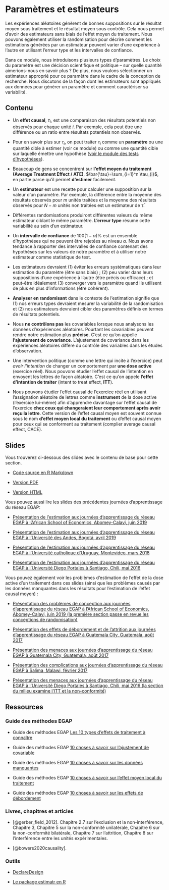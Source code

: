 # Paramètres et estimateurs {.tabset}

Les expériences aléatoires génèrent de bonnes suppositions sur le résultat moyen sous traitement et le résultat moyen sous contrôle. Cela nous permet d'avoir des estimateurs sans biais de l'effet moyen du traitement.  Nous pouvons également utiliser la randomisation pour décrire comment les estimations générées par un estimateur peuvent varier d'une expérience à l'autre en utilisant l'erreur type et les intervalles de confiance.

Dans ce module, nous introduisons plusieurs types d'paramètres. Le choix du paramètre est une décision scientifique et politique -- sur quelle quantité aimerions-nous en savoir plus ?  De plus, nous voulons sélectionner un estimateur approprié pour ce paramètre dans le cadre de la conception de recherche. Nous discutons de la façon dont les estimateurs sont appliqués aux données pour générer un paramètre et comment caractériser sa variabilité.


## Contenu

- Un **effet causal**, $\tau_i$, est une comparaison des résultats potentiels non observés pour chaque unité $i$.  Par exemple, cela peut être une différence ou un ratio entre résultats potentiels non observés.

- Pour en savoir plus sur $\tau_{i}$, on peut traiter $\tau_{i}$ comme un **paramètre** ou une quantité cible à estimer (voir ce module)
ou comme une quantité cible sur laquelle émettre une hypothèse ([voir le module des tests d'hypothèses](hypothesis-testing.html)).

- Beaucoup de gens se concentrent sur **l'effet moyen du traitement (Average Treatment Effect / ATE)**, $\bar{\tau}=\sum_{i=1}^n
   \tau_{i}$, en partie parce qu'il permet **d'estimer** facilement.

- Un **estimateur** est une recette pour calculer une supposition sur la valeur d'un paramètre. Par exemple, la différence entre la moyenne des résultats observés pour $m$ unités traitées et la moyenne des résultats observés pour $N-m$ unités non traitées est un estimateur de $\bar{\tau}$.

- Différentes randomisations produiront différentes valeurs du même estimateur ciblant le même paramètre. **L'erreur type** résume cette variabilité au sein d'un estimateur.

- Un **intervalle de confiance** de $100(1-\alpha)$% est un ensemble d'hypothèses qui ne peuvent être rejetées au niveau $\alpha$. Nous avons tendance à rapporter des intervalles de confiance contenant des hypothèses sur les valeurs de notre paramètre et à utiliser notre estimateur comme statistique de test.

- Les estimateurs devraient (1) éviter les erreurs systématiques dans leur estimation du paramètre (être sans biais) ; (2) peu varier dans leurs suppositions d'une expérience à l'autre (être précis ou efficace) ; et peut-être idéalement (3) converger vers le paramètre quand ils utilisent de plus en plus d'informations (être cohérent).

 - **Analyser en randomisant** dans le contexte de l'estimation signifie que (1) nos erreurs types devraient mesurer la variabilité de la randomisation et (2) nos estimateurs devraient cibler des paramètres définis en termes de résultats potentiels.

 - Nous **ne contrôlons pas** les covariables lorsque nous analysons les données d'expériences aléatoires. Pourtant les covariables peuvent rendre notre estimation plus **précise**. C'est ce qu'on appelle **l'ajustement de covariance**. L'ajustement de covariance dans les expériences aléatoires diffère du contrôle des variables dans les études d'observation.

 - Une intervention politique (comme une lettre qui incite à l'exercice) peut *avoir l'intention* de changer un comportement par **une dose active** (exercice réel). Nous pouvons étudier l'effet causal de l'intention en envoyent les lettres de façon aléatoire. C'est ce qu'on appele **l'effet d'intention de traiter** (intent to treat effect, **ITT**).
 
 - Nous pouvons étudier l'effet causal de l'exercice réel en utilisant l'assignation aléatoire de lettres comme **instrument** de la dose active (l'exercice lui-même) afin d'apprendre davantage sur l'effet causal de l'exercice **chez ceux qui changeraient leur comportement après avoir reçu la lettre**. Cette version de l'effet causal moyen est souvent connue sous le nom **d'effet moyen local du traitement** ou d'effet causal moyen pour ceux qui se conforment au traitement (complier average causal effect, CACE).


## Slides

Vous trouverez ci-dessous des slides avec le contenu de base pour cette section.

- [Code source en R Markdown](https://egap.github.io/learningdays-resources/Slides/estimation-slides.Rmd)

- [Version PDF](https://egap.github.io/learningdays-resources/Slides/estimation-slides.pdf)

- [Version HTML](https://egap.github.io/learningdays-resources/Slides/estimation-slides.html)

Vous pouvez aussi lire les slides des précédentes journées d'apprentissage du réseau EGAP:

 - [Présentation de l'estimation aux journées d'apprentissage du réseau EGAP à l'African School of Economics, Abomey-Calavi, juin 2019](https://egap.github.io/learningdays-resources/Slides/Examples/estimation-benin.pdf)

 - [Présentation de l'estimation aux journées d'apprentissage du réseau EGAP à l'Université des Andes, Bogotá, avril 2019](https://egap.github.io/learningdays-resources/Slides/Examples/estimation-bogota.pdf)

 - [Présentation de l'estimation aux journées d'apprentissage du réseau EGAP à l'Université catholique d'Uruguay, Montevideo, mars 2018](https://egap.github.io/learningdays-resources/Slides/Examples/estimation-montevideo.pdf)

 - [Présentation de l'estimation aux journées d'apprentissage du réseau EGAP à l'Université Diego Portales à Santiago, Chili, mai 2016](https://egap.github.io/learningdays-resources/Slides/Examples/estimation-santiago.pdf)

Vous pouvez également voir les problèmes d'estimation de l'effet de la dose active d'un traitement dans ces slides (ainsi que les problèmes causés par les données manquantes dans les résultats pour l'estimation de l’effet causal moyen) :

- [Présentation des problèmes de conception aux journées d'apprentissage du réseau EGAP à l'African School of Economics, Abomey-Calavi, juin 2019 (la première section passe en revue les conceptions de randomisation)](https://egap.github.io/learningdays-resources/Slides/Examples/threats-benin.pdf)

- [Présentation des effets de débordement et de l'attrition aux journées d'apprentissage du réseau EGAP à Guatemala City, Guatemala, août 2017](https://egap.github.io/learningdays-resources/Slides/Examples/spillovers_attrition-guatemala.pdf)

- [Présentation des menaces aux journées d'apprentissage du réseau EGAP à Guatemala City, Guatemala, août 2017](https://egap.github.io/learningdays-resources/Slides/Examples/threats-guatemala.pdf)

- [Présentation des complications aux journées d'apprentissage du réseau EGAP à Salima, Malawi, février 2017](https://egap.github.io/learningdays-resources/Slides/Examples/complications-malawi.pdf)

- [Présentation des menaces aux journées d'apprentissage du réseau EGAP à l'Université Diego Portales à Santiago, Chili, mai 2016 (la section du milieu examine l'ITT et la non-conformité)](https://egap.github.io/learningdays-resources/Slides/Examples/threats-santiago.pdf)


## Ressources

### Guide des méthodes EGAP

 - Guide des méthodes EGAP [Les 10 types d'effets de traitement à connaître](https://egap.org/resource/10-types-of-treatment-effect-you-should-know-about/)

 - Guide des méthodes EGAP [10 choses à savoir sur l'ajustement de covariable](https://egap.org/resource/10-things-to-know-about-covariate-adjustment/)

 - Guide des méthodes EGAP [10 choses à savoir sur les données manquantes](https://egap.org/resource/10-things-to-know-about-missing-data/)

 - Guide des méthodes EGAP [10 choses à savoir sur l'effet moyen local du traitement](https://egap.org/resource/10-things-to-know-about-the-local-average-treatment-effect/)

 - Guide des méthodes EGAP [10 choses à savoir sur les effets de débordement](https://egap.org/resource/10-things-to-know-about-spillovers/)

### Livres, chapitres et articles

 - [@gerber_field_2012]. Chapitre 2.7 sur l'exclusion et la non-interférence, Chapitre 3, Chapitre 5 sur la non-conformité unilatérale, Chapitre 6 sur la non-conformité bilatérale, Chapitre 7 sur l'attrition, Chapitre 8 sur l'interférence entre les unités expérimentales.

 - [@bowers2020causality].


### Outils

- [DeclareDesign](https://declaredesign.org)

- [Le package estimatr en R](https://declaredesign.org/r/estimatr/)

